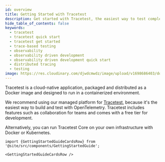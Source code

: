 ```yaml
---
id: overview
title: Getting Started with Tracetest
description: Get started with Tracetest, the easiest way to test complex microservice flows fast! Use OpenTelemetry distributed traces to find issues from front end to back end and anywhere in between!
hide_table_of_contents: false
keywords:
  - tracetest
  - tracetest quick start
  - tracetest get started
  - trace-based testing
  - observability
  - observability driven development
  - observability driven development quick start
  - distributed tracing
  - testing
image: https://res.cloudinary.com/djwdcmwdz/image/upload/v1698686403/docs/Blog_Thumbnail_14_rsvkmo.jpg
---
```


Tracetest is a cloud-native application, packaged and distributed as a Docker image and designed to run in a containerized environment.

We recommend using our managed platform for [Tracetest](https://app.tracetest.io/), because it's the easiest way to build and test with OpenTelemetry. Tracetest includes features such as collaboration for teams and comes with a free tier for development.

Alternatively, you can run Tracetest Core on your own infrastructure with Docker or Kubernetes.

```mdx-code-block
import {GettingStartedGuideCardsRow} from '@site/src/components/GettingStartedGuide';

<GettingStartedGuideCardsRow />
```
